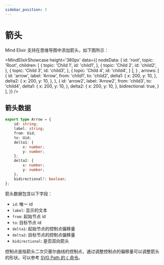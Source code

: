 ```yaml
---
sidebar_position: 3
---
```




# 箭头

Mind Elixir 支持在思维导图中添加箭头，如下图所示：

<MindElixirShowcase
    height='380px'
    data={{
        nodeData: 
            {
                id: 'root',
                topic: 'Root',
                children: [
                    {
                        topic: 'Child 1',
                        id: 'child1',
                    },
                    {
                        topic: 'Child 2',
                        id: 'child2',
                    },
                    {
                        topic: 'Child 3',
                        id: 'child3',
                    },
                    {
                        topic: 'Child 4',
                        id: 'child4',
                    }
                ],
            }
         ,
        arrows: [ 
            {
                id: 'arrow',
                label: 'Arrow',
                from: 'child1',
                to: 'child2',
                delta1: {
                    x: 200,
                    y: 10,
                },
                delta2: {
                    x: 200,
                    y: 10,
                },
            },
            {
                id: 'arrow2',
                label: 'Arrow2',
                from: 'child3',
                to: 'child4',
                delta1: {
                    x: 200,
                    y: 10,
                },
                delta2: {
                    x: 200,
                    y: 10,
                },
                bidirectional: true,
            }
        ],
    }}
 />

## 箭头数据

```typescript
export type Arrow = {
    id: string;
    label: string;
    from: Uid;
    to: Uid;
    delta1: {
        x: number;
        y: number;
    };
    delta2: {
        x: number;
        y: number;
    };
    bidirectional?: boolean;
};
```

箭头数据包含以下字段：

- `id`: 唯一 id
- `label`: 显示的文本
- `from`: 起始节点 id
- `to`: 目标节点 id
- `delta1`: 起始节点的控制点偏移量
- `delta2`: 目标节点的控制点偏移量
- `bidirectional`: 是否双向箭头

控制点是指箭头二次贝塞尔曲线的控制点，通过调整控制点的偏移量可以调整箭头的形状。可以参考 [SVG Path 的 `C` 命令](https://developer.mozilla.org/en-US/docs/Web/SVG/Tutorial/Paths#b%C3%A9zier_curves)。
